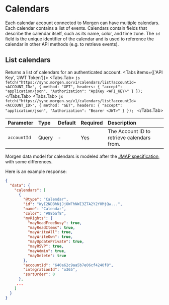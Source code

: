
# Calendars

Each calendar account connected to Morgen can have multiple calendars.
Each calendar contains a list of events. Calendars contain fields
that describe the calendar itself, such as its name, color, and time zone.
The `id` field is the unique identifier of the calendar and is used to
reference the calendar in other API methods (e.g. to retrieve events).


## List calendars

Returns a list of calendars for an authenticated account.
<Tabs items={['API Key', 'JWT Token']}>
    <Tabs.Tab>
        ```js
        fetch("https://sync.morgen.so/v1/calendars/list?accountId=<ACCOUNT_ID>", {
            method: "GET",
            headers: {
            "accept": "application/json",
            "Authorization": "ApiKey <API_KEY>"
            }
    });
        ```
    </Tabs.Tab>
    <Tabs.Tab>
        ```js
        fetch("https://sync.morgen.so/v1/calendars/list?accountId=<ACCOUNT_ID>", {
            method: "GET",
            headers: {
            "accept": "application/json",
            "Authorization": "Bearer <JWT>"
            }
    });
        ```
    </Tabs.Tab>
</Tabs>



| Parameter | Type | Default | Required | Description |
| :-----    | :---- | :---- | :---- | :---- |
| `accountId` | Query | -  | Yes | The Account ID to retrieve calendars from. |

Morgen data model for calendars is modeled after the [JMAP specification](https://jmap.io/spec-calendars.html), with some differences.

Here is an example response:

```json
{
  "data": {
    "calendars": [
      {
        "@type": "Calendar",
        "id": "WyI2NDBhNjJjOWFhNWI3ZTA2Y2Y0MjQw...",
        "name": "Calendar",
        "color": "#88baf8",
        "myRights": {
          "mayReadFreeBusy": true,
          "mayReadItems": true,
          "mayWriteAll": true,
          "mayWriteOwn": true,
          "mayUpdatePrivate": true,
          "mayRSVP": true,
          "mayAdmin": true,
          "mayDelete": true
        },
        "accountId": "640a62c9aa5b7e06cf4240f8",
        "integrationId": "o365",
        "sortOrder": 0
      },
     ...
    ]
  }
}

```